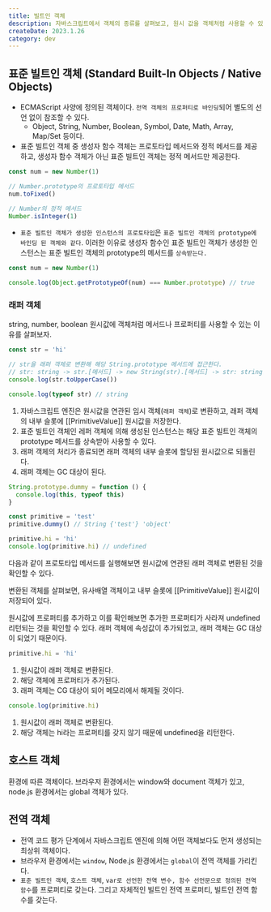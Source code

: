 ```yaml
---
title: 빌트인 객체
description: 자바스크립트에서 객체의 종류를 살펴보고, 원시 값을 객체처럼 사용할 수 있는 원리를 알아보자.
createDate: 2023.1.26
category: dev
---
```


## 표준 빌트인 객체 (Standard Built-In Objects / Native Objects)

- ECMAScript 사양에 정의된 객체이다. `전역 객체의 프로퍼티로 바인딩`되어 별도의 선언 없이 참조할 수 있다.
  - Object, String, Number, Boolean, Symbol, Date, Math, Array, Map/Set 등이다.
- 표준 빌트인 객체 중 생성자 함수 객체는 프로토타입 메서드와 정적 메서드를 제공하고, 생성자 함수 객체가 아닌 표준 빌트인 객체는 정적 메서드만 제공한다.

```jsx
const num = new Number(1)

// Number.prototype의 프로토타입 메서드
num.toFixed()

// Number의 정적 메서드
Number.isInteger(1)
```

- `표준 빌트인 객체가 생성한 인스턴스의 프로토타입`은 `표준 빌트인 객체의 prototype에 바인딩 된 객체와 같다`. 이러한 이유로 생성자 함수인 표준 빌트인 객체가 생성한 인스턴스는 표준 빌트인 객체의 prototype의 메서드를 `상속받는다.`

```jsx
const num = new Number(1)

console.log(Object.getPrototypeOf(num) === Number.prototype) // true
```

### 래퍼 객체

string, number, boolean 원시값에 객체처럼 메서드나 프로퍼티를 사용할 수 있는 이유를 살펴보자.

```jsx
const str = 'hi'

// str을 래퍼 객체로 변환해 해당 String.prototype 메서드에 접근한다.
// str: string -> str.[메서드] -> new String(str).[메서드] -> str: string
console.log(str.toUpperCase())

console.log(typeof str) // string
```

1. 자바스크립트 엔진은 원시값을 연관된 임시 객체(`래퍼 객체`)로 변환하고, 래퍼 객체의 내부 슬롯에 [[PrimitiveValue]] 원시값을 저장한다.
2. 표준 빌트인 객체인 레퍼 객체에 의해 생성된 인스턴스는 해당 표준 빌트인 객체의 prototype 메서드를 상속받아 사용할 수 있다.
3. 래퍼 객체의 처리가 종료되면 래퍼 객체의 내부 슬롯에 할당된 원시값으로 되돌린다.
4. 래퍼 객체는 GC 대상이 된다.

```jsx
String.prototype.dummy = function () {
  console.log(this, typeof this)
}

const primitive = 'test'
primitive.dummy() // String {'test'} 'object'

primitive.hi = 'hi'
console.log(primitive.hi) // undefined
```

다음과 같이 프로토타입 메서드를 실행해보면 원시값에 연관된 래퍼 객체로 변환된 것을 확인할 수 있다.

변환된 객체를 살펴보면, 유사배열 객체이고 내부 슬롯에 [[PrimitiveValue]] 원시값이 저장되어 있다.

원시값에 프로퍼티를 추가하고 이를 확인해보면 추가한 프로퍼티가 사라져 undefined 리턴되는 것을 확인할 수 있다. 래퍼 객체에 속성값이 추가되었고, 래퍼 객체는 GC 대상이 되었기 때문이다.

```jsx
primitive.hi = 'hi'
```

1. 원시값이 래퍼 객체로 변환된다.
2. 해당 객체에 프로퍼티가 추가된다.
3. 래퍼 객체는 CG 대상이 되어 메모리에서 해제될 것이다.

```jsx
console.log(primitive.hi)
```

1. 원시값이 래퍼 객체로 변환된다.
2. 해당 객체는 hi라는 프로퍼티를 갖지 않기 때문에 undefined을 리턴한다.

## 호스트 객체

환경에 따른 객체이다. 브라우저 환경에서는 window와 document 객체가 있고, node.js 환경에서는 global 객체가 있다.

## 전역 객체

- 전역 코드 평가 단계에서 자바스크립트 엔진에 의해 어떤 객체보다도 먼저 생성되는 최상위 객체이다.
- 브라우저 환경에서는 `window`, Node.js 환경에서는 `global`이 전역 객체를 가리킨다.
- `표준 빌트인 객체`, `호스트 객체`, `var로 선언한 전역 변수, 함수 선언문으로 정의된 전역 함수`를 프로퍼티로 갖는다. 그리고 자체적인 빌트인 전역 프로퍼티, 빌트인 전역 함수를 갖는다.
